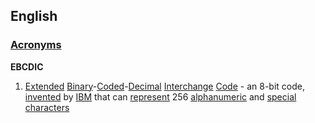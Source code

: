==English==
===[[Wiktionary:List of acronyms and abbreviations|Acronyms]]===
'''EBCDIC'''
# [[Extended]] [[Binary]]-[[Coded]]-[[Decimal]] [[Interchange]] [[Code]] - an 8-bit code, [[invent]]ed by [[IBM]] that can [[represent]] 256 [[alphanumeric]] and [[special]] [[character]]s